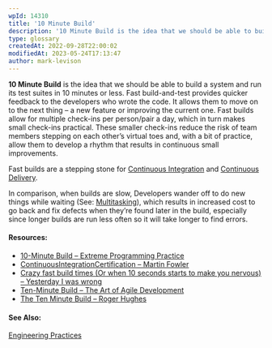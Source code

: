 ```yaml
---
wpId: 14310
title: '10 Minute Build'
description: '10 Minute Build is the idea that we should be able to build a system and run its test suites in 10 minutes or less. Fast build-and-test provides quicker feedback to the developers who wrote the code. It allows them to move on to the next thing – a new feature or improving the current ...'
type: glossary
createdAt: 2022-09-28T22:00:02
modifiedAt: 2023-05-24T17:13:47
author: mark-levison
---
```



**10 Minute Build** is the idea that we should be able to build a system and run its test suites in 10 minutes or less. Fast build-and-test provides quicker feedback to the developers who wrote the code. It allows them to move on to the next thing – a new feature or improving the current one. Fast builds allow for multiple check-ins per person/pair a day, which in turn makes small check-ins practical. These smaller check-ins reduce the risk of team members stepping on each other’s virtual toes and, with a bit of practice, allow them to develop a rhythm that results in continuous small improvements.

Fast builds are a stepping stone for [Continuous Integration](/glossary/continuous-integration) and [Continuous Delivery](/glossary/continuous-delivery).

In comparison, when builds are slow, Developers wander off to do new things while waiting (See: [Multitasking](/glossary/multitasking)), which results in increased cost to go back and fix defects when they’re found later in the build, especially since longer builds are run less often so it will take longer to find errors.

#### Resources:

*   [10-Minute Build – Extreme Programming Practice](https://explainagile.com/agile/xp-extreme-programming/practices/10-minute-build/)
*   [ContinuousIntegrationCertification – Martin Fowler](https://martinfowler.com/bliki/ContinuousIntegrationCertification.html)
*   [Crazy fast build times (Or when 10 seconds starts to make you nervous) – Yesterday I was wrong](http://dan.bodar.com/2012/02/28/crazy-fast-build-times-or-when-10-seconds-starts-to-make-you-nervous/)
*   [Ten-Minute Build – The Art of Agile Development](https://www.jamesshore.com/v2/books/aoad1/ten_minute_build)
*   [The Ten Minute Build – Roger Hughes](https://www.javacodegeeks.com/2011/09/ten-minute-build.html)

#### See Also:

[Engineering Practices](/glossary/agile-engineering-practices)
